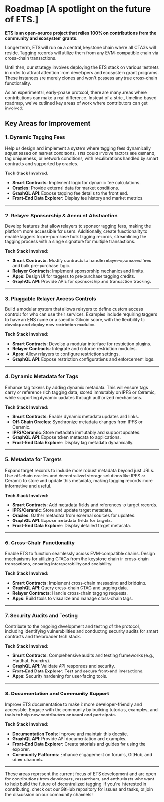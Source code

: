 # Roadmap [A spotlight on the future of ETS.]

**ETS is an open-source project that relies 100% on contributions from the community and ecosystem grants.**

Longer term, ETS will run on a central, keystone chain where all CTAGs will reside. Tagging records will utilize them from any EVM-compatible chain via cross-chain transactions.

Until then, our strategy involves deploying the ETS stack on various testnets in order to attract attention from developers and ecosystem grant programs. These instances are merely clones and won't possess any true cross-chain functionality.

As an experimental, early-phase protocol, there are many areas where contributions can make a real difference. Instead of a strict, timeline-based roadmap, we've outlined key areas of work where contributors can get involved:

## Key Areas for Improvement

### 1. Dynamic Tagging Fees
Help us design and implement a system where tagging fees dynamically adjust based on market conditions. This could involve factors like demand, tag uniqueness, or network conditions, with recalibrations handled by smart contracts and supported by oracles.

**Tech Stack Involved:**
- **Smart Contracts**: Implement logic for dynamic fee calculations.
- **Oracles**: Provide external data for market conditions.
- **GraphQL API**: Expose tagging fee details to the front end.
- **Front-End Data Explorer**: Display fee history and market metrics.

---

### 2. Relayer Sponsorship & Account Abstraction
Develop features that allow relayers to sponsor tagging fees, making the platform more accessible for users. Additionally, create functionality to enable taggers to pre-purchase bulk tagging records, streamlining the tagging process with a single signature for multiple transactions.

**Tech Stack Involved:**
- **Smart Contracts**: Modify contracts to handle relayer-sponsored fees and bulk pre-purchase logic.
- **Relayer Contracts**: Implement sponsorship mechanics and limits.
- **Apps**: Design UI for taggers to pre-purchase tagging credits.
- **GraphQL API**: Provide APIs for sponsorship and transaction tracking.

---

### 3. Pluggable Relayer Access Controls
Build a modular system that allows relayers to define custom access controls for who can use their services. Examples include requiring taggers to have an ENS name or a specific Gitcoin score, with the flexibility to develop and deploy new restriction modules.

**Tech Stack Involved:**
- **Smart Contracts**: Develop a modular interface for restriction plugins.
- **Relayer Contracts**: Integrate and enforce restriction modules.
- **Apps**: Allow relayers to configure restriction settings.
- **GraphQL API**: Expose restriction configurations and enforcement logs.

---

### 4. Dynamic Metadata for Tags
Enhance tag tokens by adding dynamic metadata. This will ensure tags carry or reference rich tagging data, stored immutably on IPFS or Ceramic, while supporting dynamic updates through authorized mechanisms.

**Tech Stack Involved:**
- **Smart Contracts**: Enable dynamic metadata updates and links.
- **Off-Chain Oracles**: Synchronize metadata changes from IPFS or Ceramic.
- **IPFS/Ceramic**: Store metadata immutably and support updates.
- **GraphQL API**: Expose token metadata to applications.
- **Front-End Data Explorer**: Display tag metadata dynamically.

---

### 5. Metadata for Targets
Expand target records to include more robust metadata beyond just URLs. Use off-chain oracles and decentralized storage solutions like IPFS or Ceramic to store and update this metadata, making tagging records more informative and useful.

**Tech Stack Involved:**
- **Smart Contracts**: Add metadata fields and references to target records.
- **IPFS/Ceramic**: Store and update target metadata.
- **Oracles**: Gather metadata from external sources for updates.
- **GraphQL API**: Expose metadata fields for targets.
- **Front-End Data Explorer**: Display detailed target metadata.

---

### 6. Cross-Chain Functionality
Enable ETS to function seamlessly across EVM-compatible chains. Design mechanisms for utilizing CTAGs from the keystone chain in cross-chain transactions, ensuring interoperability and scalability.

**Tech Stack Involved:**
- **Smart Contracts**: Implement cross-chain messaging and bridging.
- **GraphQL API**: Query cross-chain CTAG and tagging data.
- **Relayer Contracts**: Handle cross-chain tagging requests.
- **Apps**: Build tools to visualize and manage cross-chain tags.

---

### 7. Security Audits and Testing
Contribute to the ongoing development and testing of the protocol, including identifying vulnerabilities and conducting security audits for smart contracts and the broader tech stack.

**Tech Stack Involved:**
- **Smart Contracts**: Comprehensive audits and testing frameworks (e.g., Hardhat, Foundry).
- **GraphQL API**: Validate API responses and security.
- **Front-End Data Explorer**: Test and secure front-end interactions.
- **Apps**: Security hardening for user-facing tools.

---

### 8. Documentation and Community Support
Improve ETS documentation to make it more developer-friendly and accessible. Engage with the community by building tutorials, examples, and tools to help new contributors onboard and participate.

**Tech Stack Involved:**
- **Documentation Tools**: Improve and maintain this docsite.
- **GraphQL API**: Provide API documentation and examples.
- **Front-End Data Explorer**: Create tutorials and guides for using the explorer.
- **Community Platforms**: Enhance engagement on forums, GitHub, and other channels.

---

These areas represent the current focus of ETS development and are open for contributions from developers, researchers, and enthusiasts who want to help build the future of decentralized tagging. If you're interested in contributing, check out our GitHub repository for issues and tasks, or join the discussion on our community channels!
